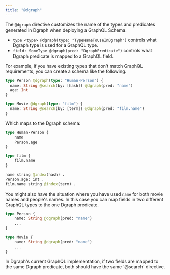 ```yaml
---
title: "@dgraph"
---
```


The `@dgraph` directive customizes the name of the types and predicates
generated in Dgraph when deploying a GraphQL Schema.

- `type <type> @dgraph(type: "TypeNameToUseInDgraph")` controls what Dgraph type
  is used for a GraphQL type.
- `field: SomeType @dgraph(pred: "DgraphPredicate")` controls what Dgraph
  predicate is mapped to a GraphQL field.

For example, if you have existing types that don't match GraphQL requirements,
you can create a schema like the following.

```graphql
type Person @dgraph(type: "Human-Person") {
  name: String @search(by: [hash]) @dgraph(pred: "name")
  age: Int
}

type Movie @dgraph(type: "film") {
  name: String @search(by: [term]) @dgraph(pred: "film.name")
}
```

Which maps to the Dgraph schema:

```graphql
type Human-Person {
    name
    Person.age
}

type film {
    film.name
}

name string @index(hash) .
Person.age: int .
film.name string @index(term) .
```

You might also have the situation where you have used `name` for both movie
names and people's names. In this case you can map fields in two different
GraphQL types to the one Dgraph predicate.

```graphql
type Person {
    name: String @dgraph(pred: "name")
    ...
}

type Movie {
    name: String @dgraph(pred: "name")
    ...
}
```

<Note>
  In Dgraph's current GraphQL implementation, if two fields are mapped to the
  same Dgraph predicate, both should have the same `@search` directive.
</Note>
